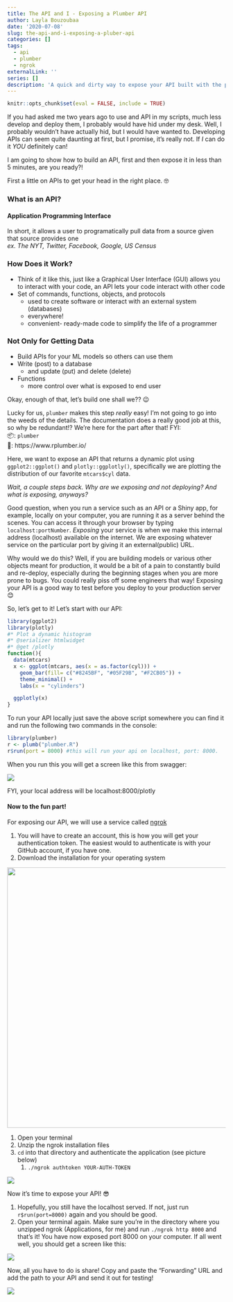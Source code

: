 ```yaml
---
title: The API and I - Exposing a Plumber API
author: Layla Bouzoubaa
date: '2020-07-08'
slug: the-api-and-i-exposing-a-pluber-api
categories: []
tags:
  - api
  - plumber
  - ngrok
externalLink: ''
series: []
description: 'A quick and dirty way to expose your API built with the plumber R package'
---
```

```r
knitr::opts_chunk$set(eval = FALSE, include = TRUE)

```

If you had asked me two years ago to use and API in my scripts, much less develop and deploy them, I probably would have hid under
my desk. Well, I probably wouldn't have actually hid, but I would have wanted to. Developing APIs can seem quite daunting at first, but I promise, it's really not. If *I* can do it *YOU* definitely can! 

I am going to show how to build an API, first and then expose it in less than 5 minutes, are you ready?!

First a little on APIs to get your head in the right place. 🤓

### What is an API?

#### **A**pplication **P**rogramming **I**nterface  

In short, it allows a user to programatically pull data from a source given that source provides one  
*ex. The NYT, Twitter, Facebook, Google, US Census*

### How Does it Work? 

- Think of it like this, just like a Graphical User Interface (GUI) allows you to interact with your code, an API lets your code interact with other code 
- Set of commands, functions, objects, and protocols
  - used to create software or interact with an external system (databases)
  - everywhere!
  - convenient- ready-made code to simplify the life of a programmer
  
### Not Only for Getting Data

- Build APIs for your ML models so others can use them
- Write (post) to a database
  - and update (put) and delete (delete)
- Functions
  - more control over what is exposed to end user
  
Okay, enough of that, let's build one shall we?? 😉

Lucky for us, `plumber` makes this step *really* easy! I'm not going to go into the weeds of the details. The documentation does a really good job at this, so why be redundant!? We're here for the part after that!
FYI:  
📦: `plumber`  
📖: https://www.rplumber.io/

Here, we want to expose an API that returns a dynamic plot using `ggplot2::ggplot()` and `plotly::ggplotly()`, specifically we are plotting the distribution of our favorite `mtcars$cyl` data.

*Wait, a couple steps back. Why are we exposing and not deploying? And what is exposing, anyways?*  

Good question, when you run a service such as an API or a Shiny app, for example, locally on your computer, you are running it as a server behind the scenes. You can access it through your browser by typing `localhost:portNumber`. *Exposing* your service is when we make this internal address (localhost) available on the internet. We are exposing whatever service on the particular port by giving it an external(public) URL.

Why would we do this? Well, if you are building models or various other objects meant for production, it would be a bit of a pain to constantly build and re-deploy, especially during the beginning stages when you are more prone to bugs. You could really piss off some engineers that way! Exposing your API is a good way to test before you deploy to your production server 😊

So, let's get to it! Let's start with our API:

```r
library(ggplot2)
library(plotly)
#* Plot a dynamic histogram
#* @serializer htmlwidget
#* @get /plotly
function(){
  data(mtcars)
  x <- ggplot(mtcars, aes(x = as.factor(cyl))) +
    geom_bar(fill= c("#8245BF", "#05F29B", "#F2CB05")) +
    theme_minimal() +
    labs(x = "cylinders")

  ggplotly(x)
}

```

To run your API locally just save the above script somewhere you can find it and run the following two commands in the console:

```r
library(plumber)
r <- plumb("plumber.R")
r$run(port = 8000) #this will run your api on localhost, port: 8000.
```

When you run this you will get a screen like this from swagger:

![](/posts/2020-07-08-the-api-and-i-exposing-a-pluber-api.en_files/api_swagger.png)

FYI, your local address will be localhost:8000/plotly

#### Now to the fun part!

For exposing our API, we will use a service called [ngrok](https://ngrok.com/download)

1. You will have to create an account, this is how you will get your authentication token. The easiest would to authenticate is with your GitHub account, if you have one.
1. Download the installation for your operating system

![](/posts/2020-07-08-the-api-and-i-exposing-a-pluber-api.en_files/ngrok_download.png){width=600px}

1. Open your terminal
1. Unzip the ngrok installation files
2. `cd` into that directory and authenticate the application (see picture below)
    1. `./ngrok authtoken YOUR-AUTH-TOKEN`

![](/posts/2020-07-08-the-api-and-i-exposing-a-pluber-api.en_files/ngrok_auth.png)
  
Now it's time to expose your API! 😎

1. Hopefully, you still have the localhost served. If not, just run `r$run(port=8000)` again and you should be good.
2. Open your terminal again. Make sure you're in the directory where you unzipped ngrok (Applications, for me) and run `./ngrok http 8000` and that's it! You have now exposed port 8000 on your computer. If all went well, you should get a screen like this:


![](/posts/2020-07-08-the-api-and-i-exposing-a-pluber-api.en_files/ngrok_expose.png)

Now, all you have to do is share! Copy and paste the "Forwarding" URL and add the path to your API and send it out for testing!


![](/posts/2020-07-08-the-api-and-i-exposing-a-pluber-api.en_files/ngrok_plotly.png)

